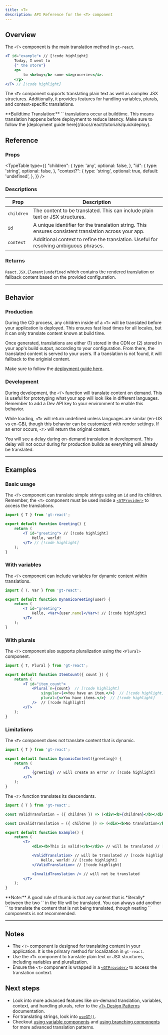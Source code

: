 ```yaml
---
title: <T>
description: API Reference for the <T> component
---
```


## Overview

The `<T>` component is the main translation method in `gt-react`.

```jsx
<T id="example"> // [!code highlight]
    Today, I went to
    {" the store"}
    <p>
        to <b>buy</b> some <i>groceries</i>.
    </p>
</T> // [!code highlight]
```

The `<T>` component supports translating plain text as well as complex JSX structures.
Additionally, it provides features for handling variables, plurals, and context-specific translations.

<Callout>
**Buildtime Translation:**
`<T>` translations occur at buildtime.
This means translation happens before deployment to reduce latency.
Make sure to follow the [deployment guide here](/docs/react/tutorials/quickdeploy).
</Callout>



## Reference

### Props
<TypeTable
  type={{
    "children": {
        type: 'any',
        optional: false,
    },
    "id": {
        type: 'string',
        optional: false,
    },
    "context?": {
        type: 'string',
        optional: true,
        default: 'undefined',
    },
  }}
/>

### Descriptions
| Prop            | Description                                                                                     |
|-----------------|-------------------------------------------------------------------------------------------------|
| `children`  | The content to be translated. This can include plain text or JSX structures.                    |
| `id`        | A unique identifier for the translation string. This ensures consistent translation across your app. |
| `context`   | Additional context to refine the translation. Useful for resolving ambiguous phrases.           |

### Returns


`React.JSX.Element|undefined` which contains the rendered translation or fallback content based on the provided configuration.

---

## Behavior

### Production
During the CD process, any children inside of a `<T>` will be translated before your application is deployed.
This ensures fast load times for all locales, but it can only translate content known at build time.

Once generated, translations are either (1) stored in the CDN or (2) stored in your app's build output, according to your configuration.
From there, the translated content is served to your users.
If a translation is not found, it will fallback to the originial content.

Make sure to follow the [deployment guide here](/docs/react/tutorials/quickdeploy).

### Development
During development, the `<T>` function will translate content on demand.
This is useful for prototyping what your app will look like in different languages.
Remember to add a Dev API key to your environment to enable this behavior.

While loading, `<T>` will return undefined unless languages are similar (en-US vs en-GB), though this behavior can be customized with render settings.
If an error occurs, `<T>` will return the original content.

You will see a delay during on-demand translation in development.
This delay will not occur during for production builds as everything will already be translated.

---

## Examples

### Basic usage

The `<T>` component can translate simple strings using an `id` and its children.
Remember, the `<T>` component must be used inside a [`<GTProvider>`](/docs/react/reference/t-reference#gtprovider) to access the translations.

```jsx title="SimpleTranslation.jsx" copy
import { T } from 'gt-react';

export default function Greeting() {
    return (
        <T id="greeting"> // [!code highlight]
            Hello, world!
        </T> // [!code highlight]
    );
}
```


### With variables
The `<T>` component can include variables for dynamic content within translations.

```jsx title="DynamicGreeting.jsx" copy
import { T, Var } from 'gt-react';

export default function DynamicGreeting(user) {
    return (
        <T id="greeting">
            Hello, <Var>{user.name}</Var>! // [!code highlight]
        </T>
    );
}
```

### With plurals
The `<T>` component also supports pluralization using the `<Plural>` component.

```jsx title="ItemCount.jsx" copy
import { T, Plural } from 'gt-react';

export default function ItemCount({ count }) {
    return (
        <T id="item_count">
            <Plural n={count}  // [!code highlight] 
                singular={<>You have an item.</>}  // [!code highlight] 
                plural={<>You have items.</>}  // [!code highlight] 
            />  // [!code highlight]
        </T>
    );
}
```

### Limitations

The `<T>` component does not translate content that is dynamic.

```jsx title="DynamicContent.jsx" copy
import { T } from 'gt-react';

export default function DynamicContent({greeting}) {
    return (
        <T>
            {greeting} // will create an error // [!code highlight]
        </T>
    );
}
```

The `<T>` function translates its descendants.

```jsx title="Example.jsx" copy
import { T } from 'gt-react';

const ValidTranslation = ({ children }) => (<div><b>{children}</b></div>);

const InvalidTranslation = ({ children }) => (<div><b>No translation</b></div>);

export default function Example() {
    return (
        <T>
            <div><b>This is valid!</b></div> // will be translated // [!code highlight]

            <ValidTranslation> // will be translated // [!code highlight]
                Hello, world! // [!code highlight]
            </ValidTranslation> // [!code highlight]

            <InvalidTranslation /> // will not be translated
        </T>
    );
}
```
<Callout>
    **Note:** A good rule of thumb is that any content that is *literally* between the two `<T>` in the file will be translated.
    You can always add another `<T>` to translate the content that is not being translated, though nesting `<T>` components is not recommended.
</Callout>

---

## Notes
 * The `<T>` component is designed for translating content in your application. It is the primary method for localization in `gt-react`.
 * Use the `<T>` component to translate plain text or JSX structures, including variables and pluralization.
 * Ensure the `<T>` component is wrapped in a [`<GTProvider>`](/docs/react/reference/t-reference#gtprovider) to access the translation context.

## Next steps
 * Look into more advanced features like on-demand translation, variables, context, and handling plurals, refer to the [`<T>` Design Patterns](/docs/react/reference/t-reference) documentation.
 * For translating strings, look into [`useGT()`](/docs/react/api/dictionary/useGT).
 * Checkout [using variable components](/docs/react/reference/using-variable-components) and [using branching components](/docs/react/reference/using-branching-components) for more advanced translation patterns.